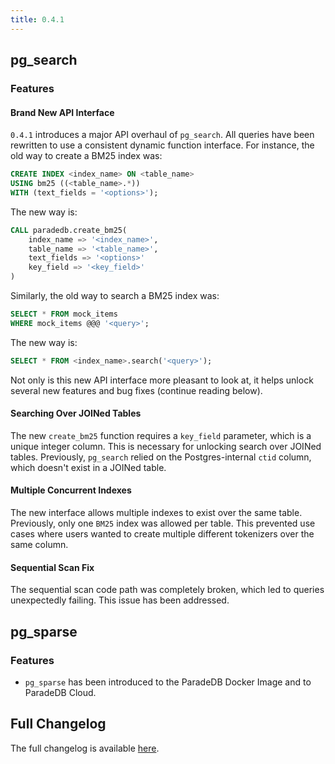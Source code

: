 ```yaml
---
title: 0.4.1
---
```


## pg_search

### Features

#### Brand New API Interface

`0.4.1` introduces a major API overhaul of `pg_search`. All queries have been rewritten
to use a consistent dynamic function interface. For instance, the old way to create a BM25
index was:

```sql
CREATE INDEX <index_name> ON <table_name>
USING bm25 ((<table_name>.*))
WITH (text_fields = '<options>');
```

The new way is:

```sql
CALL paradedb.create_bm25(
    index_name => '<index_name>',
    table_name => '<table_name>',
    text_fields => '<options>'
    key_field => '<key_field>'
)
```

Similarly, the old way to search a BM25 index was:

```sql
SELECT * FROM mock_items
WHERE mock_items @@@ '<query>';
```

The new way is:

```sql
SELECT * FROM <index_name>.search('<query>');
```

Not only is this new API interface more pleasant to look at, it helps unlock several new
features and bug fixes (continue reading below).

#### Searching Over JOINed Tables

The new `create_bm25` function requires a `key_field` parameter, which is a unique integer column.
This is necessary for unlocking search over JOINed tables. Previously, `pg_search` relied on the
Postgres-internal `ctid` column, which doesn't exist in a JOINed table.

#### Multiple Concurrent Indexes

The new interface allows multiple indexes to exist over the same table. Previously, only one
`BM25` index was allowed per table. This prevented use cases where users
wanted to create multiple different tokenizers over the same column.

#### Sequential Scan Fix

The sequential scan code path was completely broken, which led to queries
unexpectedly failing. This issue has been addressed.

## pg_sparse

### Features

- `pg_sparse` has been introduced to the ParadeDB Docker Image and to ParadeDB Cloud.

## Full Changelog

The full changelog is available [here](https://github.com/paradedb/paradedb/releases/tag/v0.4.1).
